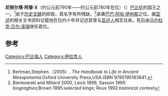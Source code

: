 {{Infobox Monarch
| name           = 尼努尔塔·阿普·X
| title          = [[美索不达米亚王朝表|美索不达米亚王朝表]]、[[巴比伦|巴比伦]]国王
| image          = 
| image_size     = 
| caption        =
| reign          = 约前800年—约前790年前后在位（低年表）
| date of birth  = 
| place of birth = 
| date of death  = 约前790年前后（低年表）
| place of death = 
| predecessor    = [[巴巴·阿哈·伊地那|巴巴·阿哈·伊地那]]
| successor      = [[马尔杜克·贝尔·泽瑞|马尔杜克·贝尔·泽瑞]]
}}

'''尼努尔塔·阿普·X'''（约公元前790年——约公元前780年在位）（{{lang-en|Ninurta-apla-X}}）[[巴比伦|巴比伦]]的国王之一。<ref>Bertman,Stephen.（2005）. ''The Handbook to Life in Ancient Mesopotamia''.Oxford University Press,USA.ISBN 9780195183641.</ref>由于[[历史|历史]][[文献|文献]]的损毁，其名字有所残缺。<ref>Bienkowski and Millard 2000, Leick 1999, Sasson 1995: ''biograghies'';Brown 1995:''selected kings''; Roux 1992:''historical context''</ref>承袭[[巴巴·阿哈·伊地那|巴巴·阿哈·伊地那]]之位。据[[亚述|亚述]]的相关文书资料记载他在位约十年并记述其曾与[[亚述人|亚述人]]相互往来。死后由[[马尔杜克·贝尔·泽瑞|马尔杜克·贝尔·泽瑞]]继任君位。

==参考==
{{reflist}}

{{leader|[[巴巴·阿哈·伊地那|巴巴·阿哈·伊地那]]|[[美索不达米亚王朝表|美索不达米亚王朝表]]|[[马尔杜克·贝尔·泽瑞|马尔杜克·贝尔·泽瑞]]}}

{{巴比伦君主}}

[[Category:巴比倫人|Category:巴比倫人]]
[[Category:伊拉克人|Category:伊拉克人]]